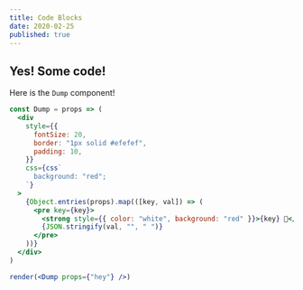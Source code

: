 ```yaml
---
title: Code Blocks
date: 2020-02-25
published: true
---
```


## Yes! Some code!

Here is the `Dump` component!

```jsx
const Dump = props => (
  <div
    style={{
      fontSize: 20,
      border: "1px solid #efefef",
      padding: 10,
    }}
    css={css`
      background: "red";
    `}
  >
    {Object.entries(props).map(([key, val]) => (
      <pre key={key}>
        <strong style={{ color: "white", background: "red" }}>{key} 💩</strong>
        {JSON.stringify(val, "", " ")}
      </pre>
    ))}
  </div>
)

render(<Dump props={"hey"} />)
```

